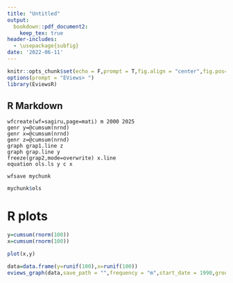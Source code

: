 ```yaml
---
title: "Untitled"
output: 
  bookdown::pdf_document2:
    keep_tex: true
header-includes:
  - \usepackage{subfig}
date: '2022-06-11'
---
```


```r
knitr::opts_chunk$set(echo = F,prompt = T,fig.align = "center",fig.pos="h",out.width="0.3\\textwidth")
options(prompt = "EViews> ")
library(EviewsR)
```

## R Markdown

```eviews
wfcreate(wf=sagiru,page=mati) m 2000 2025
genr y=@cumsum(nrnd)
genr x=@cumsum(nrnd)
genr z=@cumsum(nrnd)
graph grap1.line z  
graph grap.line y
freeze(grap2,mode=overwrite) x.line
equation ols.ls y c x

wfsave mychunk
```

```r
mychunk$ols

```

# R plots

```r
y=cumsum(rnorm(100))
x=cumsum(rnorm(100))

plot(x,y)
```

```r
data=data.frame(y=runif(100),x=runif(100))
eviews_graph(data,save_path = "",frequency = "m",start_date = 1990,group = F,options = "m")

```

